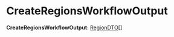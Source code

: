 
# CreateRegionsWorkflowOutput

 **CreateRegionsWorkflowOutput**: [RegionDTO](../../../interfaces/types.RegionDTO.mdx)[]
